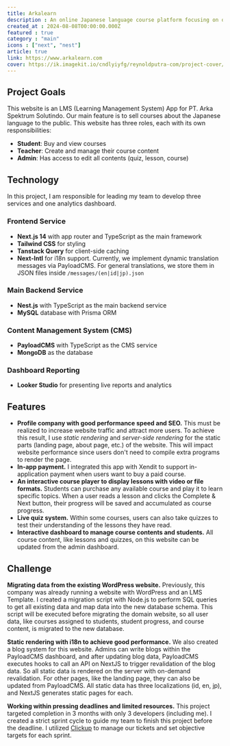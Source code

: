 ```yaml
---
title: Arkalearn
description : An online Japanese language course platform focusing on optimized performance, interactive learning features, and robust content management.
created_at : 2024-08-08T00:00:00.000Z
featured : true
category : "main"
icons : ["next", "nest"]
article: true
link: https://www.arkalearn.com
cover: https://ik.imagekit.io/cndlyiyfg/reynoldputra-com/project-cover/arkalearn-screenshoot.jpg
---
```


## Project Goals 
This website is an LMS (Learning Management System) App for PT. Arka Spektrum Solutindo. Our main feature is to sell courses about the Japanese language to the public. 
This website has three roles, each with its own responsibilities:
  - **Student**: Buy and view courses
  - **Teacher**: Create and manage their course content
  - **Admin**: Has access to edit all contents (quiz, lesson, course)

## Technology
In this project, I am responsible for leading my team to develop three services and one analytics dashboard.

### Frontend Service
- **Next.js 14** with app router and TypeScript as the main framework
- **Tailwind CSS** for styling
- **Tanstack Query** for client-side caching
- **Next-Intl** for i18n support. Currently, we implement dynamic translation messages via PayloadCMS. For general translations, we store them in JSON files inside `/messages/(en|id|jp).json`

### Main Backend Service
- **Nest.js** with TypeScript as the main backend service
- **MySQL** database with Prisma ORM

### Content Management System (CMS)
- **PayloadCMS** with TypeScript as the CMS service
- **MongoDB** as the database

### Dashboard Reporting
- **Looker Studio** for presenting live reports and analytics

## Features
- **Profile company with good performance speed and SEO.** This must be realized to increase website traffic and attract more users. To achieve this result, I use *static rendering* and *server-side rendering* for the static parts (landing page, about page, etc.) of the website. This will impact website performance since users don't need to compile extra programs to render the page.
- **In-app payment.** I integrated this app with Xendit to support in-application payment when users want to buy a paid course.
- **An interactive course player to display lessons with video or file formats.** Students can purchase any available course and play it to learn specific topics. When a user reads a lesson and clicks the Complete & Next button, their progress will be saved and accumulated as course progress.
- **Live quiz system.** Within some courses, users can also take quizzes to test their understanding of the lessons they have read.
- **Interactive dashboard to manage course contents and students.** All course content, like lessons and quizzes, on this website can be updated from the admin dashboard.

## Challenge
**Migrating data from the existing WordPress website.** Previously, this company was already running a website with WordPress and an LMS Template. I created a migration script with Node.js to perform SQL queries to get all existing data and map data into the new database schema. This script will be executed before migrating the domain website, so all user data, like courses assigned to students, student progress, and course content, is migrated to the new database.

**Static rendering with i18n to achieve good performance.** We also created a blog system for this website. Admins can write blogs within the PayloadCMS dashboard, and after updating blog data, PayloadCMS executes hooks to call an API on NextJS to trigger revalidation of the blog data. So all static data is rendered on the server with on-demand revalidation. For other pages, like the landing page, they can also be updated from PayloadCMS. All static data has three localizations (id, en, jp), and NextJS generates static pages for each.

**Working within pressing deadlines and limited resources.** This project targeted completion in 3 months with only 3 developers (including me). I created a strict sprint cycle to guide my team to finish this project before the deadline. I utilized [Clickup](https://clickup.com/) to manage our tickets and set objective targets for each sprint.
